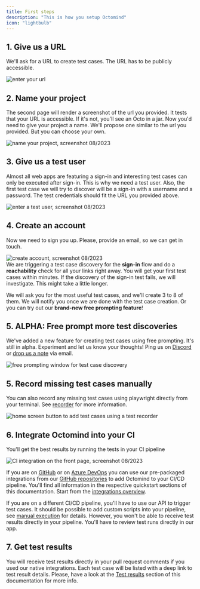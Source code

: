 ```yaml
---
title: First steps
description: "This is how you setup Octomind"
icon: "lightbulb"
---
```


## 1. Give us a URL

We'll ask for a URL to create test cases. The URL has to be publicly accessible.

<Frame caption="First page of the setup flow - link to your website, screenshot 08/2023">
  <img src="/images/setup/setup-1-url.png" alt="enter your url" />
</Frame>

## 2. Name your project

The second page will render a screenshot of the url you provided. It tests that your URL is accessible. If it's not, you'll see an Octo in a jar.
Now you'd need to give your project a name. We'll propose one similar to the url you provided.
But you can choose your own.

<Frame caption="Second page of the setup flow: Name your project, screenshot 08/2023">
  <img
    src="/images/setup/setup-2-project.png"
    alt="name your project, screenshot 08/2023"
  />
</Frame>

<div class="mt-8" />

## 3. Give us a test user

Almost all web apps are featuring a sign-in and interesting test cases can only be executed after sign-in. This is why
we need a test user. Also, the first test case we will try to discover will be a sign-in with a username and a password.
The test credentials should fit the URL you provided above.

<Frame caption="Third page of the setup flow - test user credentials, screenshot 08/2023">
  <img
    src="/images/setup/setup-3-credentials.png"
    alt="enter a test user, screenshot 08/2023"
  />
</Frame>

## 4. Create an account

Now we need to sign you up. Please, provide an email, so we can get in touch.

<Frame caption="Fourth page of the setup flow - create account, screenshot 08/2023">
  <img
    src="/images/setup/setup-4-create-account.png"
    alt="create account, screenshot 08/2023"
  />
</Frame>

<div class="mt-8" />

<Info>
  We are triggering a test case discovery for the <b>sign-in</b> flow and do a
  <b> reachability</b> check for all your links right away. You will get your
  first test cases within minutes. If the discovery of the sign-in test fails,
  we will investigate. This might take a little longer.
</Info>

We will ask you for the most useful test cases, and we'll create 3 to 8 of them.
We will notify you once we are done with the test case creation. Or you can try out our **brand-new free prompting feature**!

## 5. ALPHA: Free prompt more test discoveries

We've added a new feature for creating test cases using free prompting. It's still in alpha. Experiment and let us know your thoughts!
Ping us on [Discord](https://discord.gg/3ShnZMKRfA) or [drop us a note](mailto:contact@octomind.dev) via email.

<Frame caption="Free promting window for test case discovery, screenshot 08/2023">
  <img
    src="images/free-prompting-UX.png"
    alt="free prompting window for test case discovery"
  />
</Frame>

## 5. Record missing test cases manually

You can also record any missing test cases using playwright directly from your terminal. See [recorder](/recorder) for
more information.

<Frame caption="Home screen button to add test cases using a test recorder, screenshot 09/2023">
  <img
    src="images/recorder/recorder-1.png"
    alt="home screen button to add test cases using a test recorder"
  />
</Frame>

## 6. Integrate Octomind into your CI

You'll get the best results by running the tests in your CI pipeline

<Frame caption="CI integration on the front page of the app, screenshot 09/2023">
  <img
    src="images/never-miss-a-bug.png"
    alt="CI integration on the front page, screenshot 08/2023"
  />
</Frame>

If you are on [GitHub](/integrations/quickstart-GitHub) or on [Azure DevOps](/integrations/quickstart-Azure) you can use our pre-packaged integrations
from our [GitHub repositories](https://github.com/OctoMind-dev) to add Octomind to your CI/CD pipeline. You'll find all information in the respective
quickstart sections of this documentation. Start from the [integrations overview](/integrations-overview).

If you are on a different CI/CD pipeline, you'll have to use our API to trigger test cases. It should be possible to add custom scripts into
your pipeline, see [manual execution](/manual-execution) for details. However, you won't be able to receive test results directly in your pipeline. You'll have to review test runs directly in our app.

## 7. Get test results

You will receive test results directly in your pull request comments if you used our native integrations.
Each test case will be listed with a deep link to test result details.
Please, have a look at the [Test results](/test-results) section of this documentation for more info.
